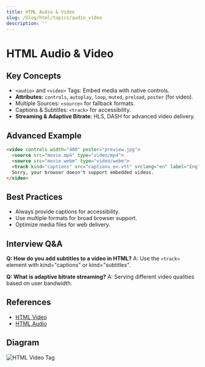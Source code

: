 ```yaml
---
title: HTML Audio & Video
slug: /blog/html/topics/audio_video
description: ''
---
```

# HTML Audio & Video

## Key Concepts
- `<audio>` and `<video>` Tags: Embed media with native controls.
- **Attributes:** `controls`, `autoplay`, `loop`, `muted`, `preload`, `poster` (for video).
- Multiple Sources: `<source>` for fallback formats.
- Captions & Subtitles: `<track>` for accessibility.
- **Streaming & Adaptive Bitrate:** HLS, DASH for advanced video delivery.

## Advanced Example
```html
<video controls width="400" poster="preview.jpg">
  <source src="movie.mp4" type="video/mp4">
  <source src="movie.webm" type="video/webm">
  <track kind="captions" src="captions_en.vtt" srclang="en" label="English">
  Sorry, your browser doesn't support embedded videos.
</video>
```

## Best Practices
- Always provide captions for accessibility.
- Use multiple formats for broad browser support.
- Optimize media files for web delivery.

## Interview Q&A
**Q: How do you add subtitles to a video in HTML?**
A: Use the `<track>` element with kind="captions" or kind="subtitles".

**Q: What is adaptive bitrate streaming?**
A: Serving different video qualities based on user bandwidth.

## References
- [HTML Video](https://developer.mozilla.org/en-US/docs/Web/HTML/Element/video)
- [HTML Audio](https://developer.mozilla.org/en-US/docs/Web/HTML/Element/audio)

## Diagram
![HTML Video Tag](https://developer.mozilla.org/en-US/docs/Web/HTML/Element/video/html-video-tag.png)
